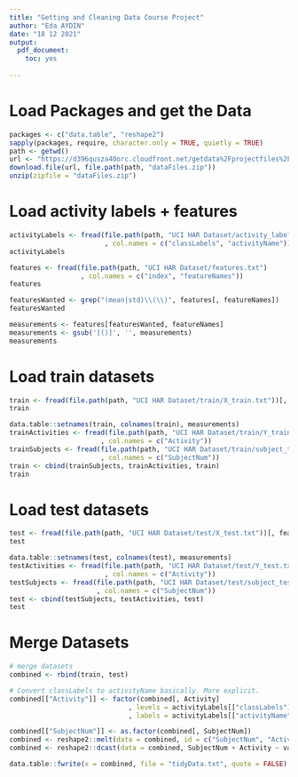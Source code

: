 ```yaml
---
title: "Getting and Cleaning Data Course Project"
author: "Eda AYDIN"
date: "18 12 2021"
output:
  pdf_document: 
    toc: yes
  
---
```



# Load Packages and get the Data

```r
packages <- c("data.table", "reshape2")
sapply(packages, require, character.only = TRUE, quietly = TRUE)
path <- getwd()
url <- "https://d396qusza40orc.cloudfront.net/getdata%2Fprojectfiles%2FUCI%20HAR%20Dataset.zip"
download.file(url, file.path(path, "dataFiles.zip"))
unzip(zipfile = "dataFiles.zip")
```
# Load activity labels + features

```r
activityLabels <- fread(file.path(path, "UCI HAR Dataset/activity_labels.txt")
                        , col.names = c("classLabels", "activityName"))
activityLabels
```

```r
features <- fread(file.path(path, "UCI HAR Dataset/features.txt")
                  , col.names = c("index", "featureNames"))
features
```

```r
featuresWanted <- grep("(mean|std)\\(\\)", features[, featureNames])
featuresWanted
```

```r
measurements <- features[featuresWanted, featureNames]
measurements <- gsub('[()]', '', measurements)
measurements
```

# Load train datasets
```r
train <- fread(file.path(path, "UCI HAR Dataset/train/X_train.txt"))[, featuresWanted, with = FALSE]
train
```

```r
data.table::setnames(train, colnames(train), measurements)
trainActivities <- fread(file.path(path, "UCI HAR Dataset/train/Y_train.txt")
                       , col.names = c("Activity"))
trainSubjects <- fread(file.path(path, "UCI HAR Dataset/train/subject_train.txt")
                       , col.names = c("SubjectNum"))
train <- cbind(trainSubjects, trainActivities, train)
train
```


# Load test datasets
```r
test <- fread(file.path(path, "UCI HAR Dataset/test/X_test.txt"))[, featuresWanted, with = FALSE]
test
```

```r
data.table::setnames(test, colnames(test), measurements)
testActivities <- fread(file.path(path, "UCI HAR Dataset/test/Y_test.txt")
                        , col.names = c("Activity"))
testSubjects <- fread(file.path(path, "UCI HAR Dataset/test/subject_test.txt")
                      , col.names = c("SubjectNum"))
test <- cbind(testSubjects, testActivities, test)
test
```

# Merge Datasets
```r
# merge datasets
combined <- rbind(train, test)

# Convert classLabels to activityName basically. More explicit. 
combined[["Activity"]] <- factor(combined[, Activity]
                              , levels = activityLabels[["classLabels"]]
                              , labels = activityLabels[["activityName"]])

combined[["SubjectNum"]] <- as.factor(combined[, SubjectNum])
combined <- reshape2::melt(data = combined, id = c("SubjectNum", "Activity"))
combined <- reshape2::dcast(data = combined, SubjectNum + Activity ~ variable, fun.aggregate = mean)

data.table::fwrite(x = combined, file = "tidyData.txt", quote = FALSE)
```

